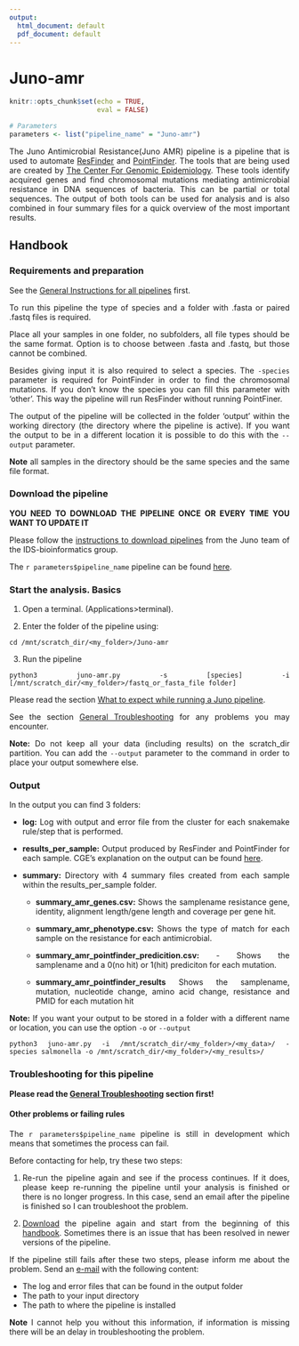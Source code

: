 ```yaml
---
output:
  html_document: default
  pdf_document: default
---
```

# Juno-amr {#juno-amr}

<style>
body {
text-align: justify}
</style>

```r
knitr::opts_chunk$set(echo = TRUE, 
                      eval = FALSE)
```

```r

# Parameters
parameters <- list("pipeline_name" = "Juno-amr")

```

The Juno Antimicrobial Resistance(Juno AMR) pipeline is a pipeline that is used to automate [ResFinder](https://bitbucket.org/genomicepidemiology/resfinder/src/master/) and [PointFinder](https://bitbucket.org/genomicepidemiology/pointfinder/src/master/). The tools that are being used are created by [The Center For Genomic Epidemiology](https://www.genomicepidemiology.org/). These tools identify acquired genes and find chromosomal mutations mediating antimicrobial resistance in DNA sequences of bacteria. This can be partial or total sequences. The output of both tools can be used for analysis and is also combined in four summary files for a quick overview of the most important results.  

## Handbook

### Requirements and preparation

See the [General Instructions for all pipelines](#general-instructions) first.  

To run this pipeline the type of species and a folder with .fasta or paired .fastq files is required.  

Place all your samples in one folder, no subfolders, all file types should be the same format. Option is to choose between .fasta and .fastq, but those cannot be combined.  

Besides giving input it is also required to select a species. The `-species` parameter is required for PointFinder in order to find the chromosomal mutations. If you don’t know the species you can fill this parameter with ‘other’. This way the pipeline will run ResFinder without running PointFiner.  

The output of the pipeline will be collected in the folder ‘output’ within the working directory (the directory where the pipeline is active). If you want the output to be in a different location it is possible to do this with the `--output` parameter.  

**Note** all samples in the directory should be the same species and the same file format.  

### Download the pipeline  

**YOU NEED TO DOWNLOAD THE PIPELINE ONCE OR EVERY TIME YOU WANT TO UPDATE IT**

Please follow the [instructions to download pipelines](#downloading-instructions) from the Juno team of the IDS-bioinformatics group.  

The `r parameters$pipeline_name` pipeline can be found [here](https://github.com/RIVM-bioinformatics/Juno-amr).  

### Start the analysis. Basics

1. Open a terminal. (Applications>terminal).   

2. Enter the folder of the pipeline using:   

```{}
cd /mnt/scratch_dir/<my_folder>/Juno-amr
```

3. Run the pipeline  
```{}
python3 juno-amr.py -s [species] -i [/mnt/scratch_dir/<my_folder>/fastq_or_fasta_file folder]
```

Please read the section [What to expect while running a Juno pipeline](#what-to-expect).  

See the section [General Troubleshooting](#general-troubleshooting) for any problems you may encounter.  

**Note:** Do not keep all your data (including results) on the scratch_dir partition. You can add the `--output` parameter to the command in order to place your output somewhere else.  

### Output  

In the output you can find 3 folders:  

* **log:** Log with output and error file from the cluster for each snakemake rule/step that is performed.

* **results_per_sample:** Output produced by ResFinder and PointFinder for each sample. CGE's explanation on the output can be found [here](https://cge.cbs.dtu.dk/services/ResFinder/output.php).

* **summary:** Directory with 4 summary files created from each sample within the results_per_sample folder.
    * **summary_amr_genes.csv:** Shows the samplename resistance gene, identity, alignment length/gene length and coverage per gene hit.

    * **summary_amr_phenotype.csv:** Shows the type of match for each sample on the resistance for each antimicrobial.

    * **summary_amr_pointfinder_predicition.csv:** - Shows the samplename and a 0(no hit) or 1(hit) prediciton for each mutation.

    * **summary_amr_pointfinder_results** Shows the samplename, mutation, nucleotide change, amino acid change, resistance and PMID for each mutation hit


**Note:** If you want your output to be stored in a folder with a different name or location, you can use the option `-o` or `--output` 

```{}
python3 juno-amr.py -i /mnt/scratch_dir/<my_folder>/<my_data>/ -species salmonella -o /mnt/scratch_dir/<my_folder>/<my_results>/
```

### Troubleshooting for this pipeline

**Please read the [General Troubleshooting](#general-troubleshooting) section first!**

#### Other problems or failing rules  

The `r parameters$pipeline_name` pipeline is still in development which means that sometimes the process can fail.

Before contacting for help, try these two steps:

1. Re-run the pipeline again and see if the process continues. If it does, please keep re-running the pipeline until your analysis is finished or there is no longer progress. In this case, send an email after the pipeline is finished so I can troubleshoot the problem.

2. [Download](https://github.com/RIVM-bioinformatics/Juno-amr) the pipeline again and start from the beginning of this [handbook](#downloading-instructions). Sometimes there is an issue that has been resolved in newer versions of the pipeline.

If the pipeline still fails after these two steps, please inform me about the problem. Send an [e-mail](mailto:roxanne.wolthuis@rivm.nl) with the following content:

* The log and error files that can be found in the output folder
* The path to your input directory
* The path to where the pipeline is installed

**Note** I cannot help you without this information, if information is missing there will be an delay in troubleshooting the problem.